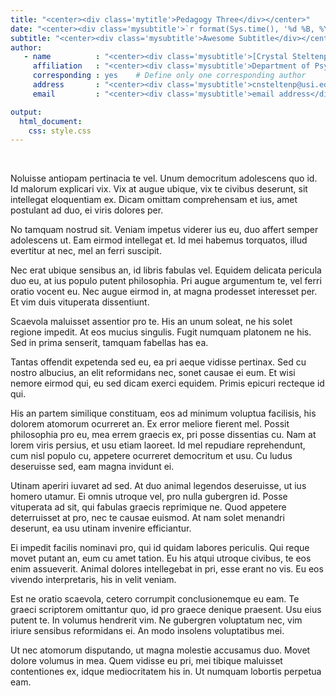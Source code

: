 ```yaml
---
title: "<center><div class='mytitle'>Pedagogy Three</div></center>"
date: "<center><div class='mysubtitle'>`r format(Sys.time(), '%d %B, %Y')`</div></center>"
subtitle: "<center><div class='mysubtitle'>Awesome Subtitle</div></center>"
author: 
   - name          : "<center><div class='mysubtitle'>[Crystal Steltenpohl](http://faculty.usi.edu/cnsteltenp)</div></center>"
     affiliation   : "<center><div class='mysubtitle'>Department of Psychology, Psychology Department, University of Southern Indiana</div></center>"
     corresponding : yes    # Define only one corresponding author
     address       : "<center><div class='mysubtitle'>cnsteltenp@usi.edu</div></center>"
     email         : "<center><div class='mysubtitle'>email address</div></center>"

output: 
  html_document:
    css: style.css
---
```


<div class="mycontent">

<br>

Noluisse antiopam pertinacia te vel. Unum democritum adolescens quo id. Id malorum explicari vix. Vix at augue ubique, vix te civibus deserunt, sit intellegat eloquentiam ex. Dicam omittam comprehensam et ius, amet postulant ad duo, ei viris dolores per.

No tamquam nostrud sit. Veniam impetus viderer ius eu, duo affert semper adolescens ut. Eam eirmod intellegat et. Id mei habemus torquatos, illud evertitur at nec, mel an ferri suscipit.

Nec erat ubique sensibus an, id libris fabulas vel. Equidem delicata pericula duo eu, at ius populo putent philosophia. Pri augue argumentum te, vel ferri oratio vocent eu. Nec augue eirmod in, at magna prodesset interesset per. Et vim duis vituperata dissentiunt.

Scaevola maluisset assentior pro te. His an unum soleat, ne his solet regione impedit. At eos mucius singulis. Fugit numquam platonem ne his. Sed in prima senserit, tamquam fabellas has ea.

Tantas offendit expetenda sed eu, ea pri aeque vidisse pertinax. Sed cu nostro albucius, an elit reformidans nec, sonet causae ei eum. Et wisi nemore eirmod qui, eu sed dicam exerci equidem. Primis epicuri recteque id qui.

His an partem similique constituam, eos ad minimum voluptua facilisis, his dolorem atomorum ocurreret an. Ex error meliore fierent mel. Possit philosophia pro eu, mea errem graecis ex, pri posse dissentias cu. Nam at lorem viris persius, et usu etiam laoreet. Id mel repudiare reprehendunt, cum nisl populo cu, appetere ocurreret democritum et usu. Cu ludus deseruisse sed, eam magna invidunt ei.

Utinam aperiri iuvaret ad sed. At duo animal legendos deseruisse, ut ius homero utamur. Ei omnis utroque vel, pro nulla gubergren id. Posse vituperata ad sit, qui fabulas graecis reprimique ne. Quod appetere deterruisset at pro, nec te causae euismod. At nam solet menandri deserunt, ea usu utinam invenire efficiantur.

Ei impedit facilis nominavi pro, qui id quidam labores periculis. Qui reque movet putant an, eum cu amet tation. Eu his atqui utroque civibus, te eos enim assueverit. Animal dolores intellegebat in pri, esse erant no vis. Eu eos vivendo interpretaris, his in velit veniam.

Est ne oratio scaevola, cetero corrumpit conclusionemque eu eam. Te graeci scriptorem omittantur quo, id pro graece denique praesent. Usu eius putent te. In volumus hendrerit vim. Ne gubergren voluptatum nec, vim iriure sensibus reformidans ei. An modo insolens voluptatibus mei.

Ut nec atomorum disputando, ut magna molestie accusamus duo. Movet dolore volumus in mea. Quem vidisse eu pri, mei tibique maluisset contentiones ex, idque mediocritatem his in. Ut numquam lobortis perpetua eam.

</div>